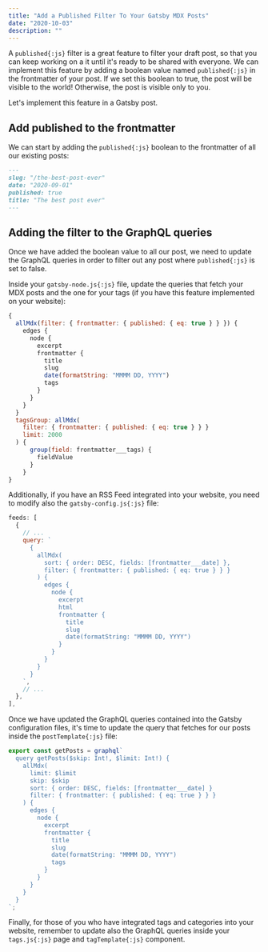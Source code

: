 ```yaml
---
title: "Add a Published Filter To Your Gatsby MDX Posts"
date: "2020-10-03"
description: ""
---
```


A `published{:js}` filter is a great feature to filter your draft post, so that you can keep working on a it until it's ready to be shared with everyone.
We can implement this feature by adding a boolean value named `published{:js}` in the frontmatter of your post.
If we set this boolean to true, the post will be visible to the world! Otherwise, the post is visible only to you.

Let's implement this feature in a Gatsby post.

## Add published to the frontmatter

We can start by adding the `published{:js}` boolean to the frontmatter of all our existing posts:

```markdown title="the-best-post-ever.md"
---
slug: "/the-best-post-ever"
date: "2020-09-01"
published: true
title: "The best post ever"
---
```

## Adding the filter to the GraphQL queries

Once we have added the boolean value to all our post, we need to update the GraphQL queries in order to filter out any post where `published{:js}` is set to false.

Inside your `gatsby-node.js{:js}` file, update the queries that fetch your MDX posts and the one for your tags (if you have this feature implemented on your website):

```jsx title="gatsby-node.js"
{
  allMdx(filter: { frontmatter: { published: { eq: true } } }) {
    edges {
      node {
        excerpt
        frontmatter {
          title
          slug
          date(formatString: "MMMM DD, YYYY")
          tags
        }
      }
    }
  }
  tagsGroup: allMdx(
    filter: { frontmatter: { published: { eq: true } } }
    limit: 2000
  ) {
      group(field: frontmatter___tags) {
        fieldValue
      }
    }
}
```

Additionally, if you have an RSS Feed integrated into your website, you need to modify also the `gatsby-config.js{:js}` file:

```jsx title="gatsby-config.js"
feeds: [
  {
    // ...
    query: `
      {
        allMdx(
          sort: { order: DESC, fields: [frontmatter___date] },
          filter: { frontmatter: { published: { eq: true } } }
        ) {
          edges {
            node {
              excerpt
              html
              frontmatter {
                title
                slug
                date(formatString: "MMMM DD, YYYY")
              }
            }
          }
        }
      }
    `,
    // ...
  },
],
```

Once we have updated the GraphQL queries contained into the Gatsby configuration files, it's time to update the query that fetches for our posts inside the `postTemplate{:js}` file:

```jsx title="postTemplate.js"
export const getPosts = graphql`
  query getPosts($skip: Int!, $limit: Int!) {
    allMdx(
      limit: $limit
      skip: $skip
      sort: { order: DESC, fields: [frontmatter___date] }
      filter: { frontmatter: { published: { eq: true } } }
    ) {
      edges {
        node {
          excerpt
          frontmatter {
            title
            slug
            date(formatString: "MMMM DD, YYYY")
            tags
          }
        }
      }
    }
  }
`;
```

Finally, for those of you who have integrated tags and categories into your website, remember to update also the GraphQL queries inside your `tags.js{:js}` page and `tagTemplate{:js}` component.
